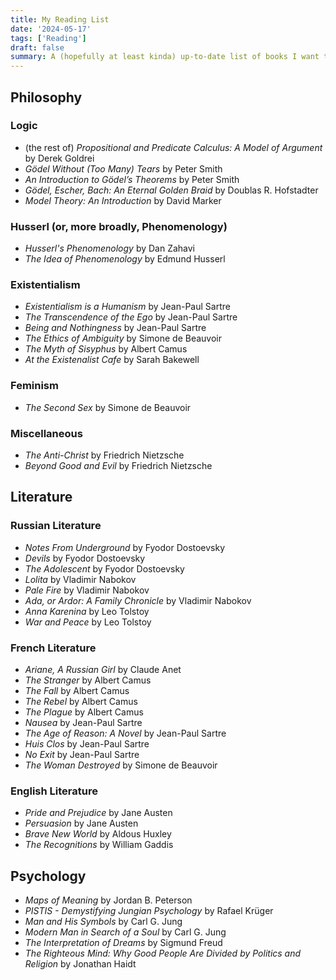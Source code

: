 ```yaml
---
title: My Reading List
date: '2024-05-17'
tags: ['Reading']
draft: false
summary: A (hopefully at least kinda) up-to-date list of books I want to read.
---
```



## Philosophy

### Logic
- (the rest of) *Propositional and Predicate Calculus: A Model of Argument* by Derek Goldrei
- *Gödel Without (Too Many) Tears* by Peter Smith
- *An Introduction to Gödel’s Theorems* by Peter Smith
- *Gödel, Escher, Bach: An Eternal Golden Braid* by Doublas R. Hofstadter
- *Model Theory: An Introduction* by David Marker

### Husserl (or, more broadly, Phenomenology)
- *Husserl's Phenomenology* by Dan Zahavi
- *The Idea of Phenomenology* by Edmund Husserl

### Existentialism
- *Existentialism is a Humanism* by Jean-Paul Sartre
- *The Transcendence of the Ego* by Jean-Paul Sartre
- *Being and Nothingness* by Jean-Paul Sartre
- *The Ethics of Ambiguity* by Simone de Beauvoir
- *The Myth of Sisyphus* by Albert Camus
- *At the Existenalist Cafe* by Sarah Bakewell

### Feminism
- *The Second Sex* by Simone de Beauvoir

### Miscellaneous
- *The Anti-Christ* by Friedrich Nietzsche
- *Beyond Good and Evil* by Friedrich Nietzsche


## Literature

### Russian Literature
- *Notes From Underground* by Fyodor Dostoevsky
- *Devils* by Fyodor Dostoevsky
- *The Adolescent* by Fyodor Dostoevsky
- *Lolita* by Vladimir Nabokov
- *Pale Fire* by Vladimir Nabokov
- *Ada, or Ardor: A Family Chronicle* by Vladimir Nabokov
- *Anna Karenina* by Leo Tolstoy
- *War and Peace* by Leo Tolstoy

### French Literature
- *Ariane, A Russian Girl* by Claude Anet
- *The Stranger* by Albert Camus
- *The Fall* by Albert Camus
- *The Rebel* by Albert Camus
- *The Plague* by Albert Camus
- *Nausea* by Jean-Paul Sartre
- *The Age of Reason: A Novel* by Jean-Paul Sartre
- *Huis Clos* by Jean-Paul Sartre
- *No Exit* by Jean-Paul Sartre
- *The Woman Destroyed* by Simone de Beauvoir

### English Literature
- *Pride and Prejudice* by Jane Austen
- *Persuasion* by Jane Austen
- *Brave New World* by Aldous Huxley
- *The Recognitions* by William Gaddis


## Psychology

- *Maps of Meaning* by Jordan B. Peterson
- *PISTIS - Demystifying Jungian Psychology* by Rafael Krüger
- *Man and His Symbols* by Carl G. Jung
- *Modern Man in Search of a Soul* by Carl G. Jung
- *The Interpretation of Dreams* by Sigmund Freud
- *The Righteous Mind: Why Good People Are Divided by Politics and Religion* by Jonathan Haidt